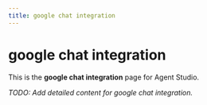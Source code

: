 ```yaml
---
title: google chat integration
---
```


# google chat integration

This is the **google chat integration** page for Agent Studio.

_TODO: Add detailed content for google chat integration._
